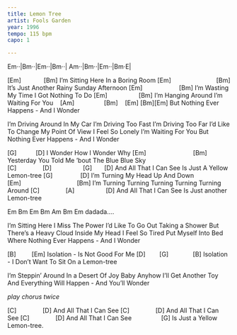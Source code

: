 ```yaml
---
title: Lemon Tree
artist: Fools Garden
year: 1996
tempo: 115 bpm
capo: 1

---
```


:::{.song-grid}
Em··|Bm··|Em··|Bm··|
Am··|Bm··|Em··|Bm·E|
:::

[Em]             [Bm]
I'm Sitting Here In a Boring Room
[Em]                          [Bm]
It's Just Another Rainy Sunday Afternoon
[Em]                     [Bm]
I'm Wasting My Time I Got Nothing To Do
[Em]                  [Bm]
I'm Hanging Around I'm Waiting For You
   [Am]                 [Bm]    [Em] [Bm][Em]
But Nothing Ever Happens - And I Wonder

I'm Driving Around In My Car
I'm Driving Too Fast I'm Driving Too Far
I'd Like To Change My Point Of View
I Feel So Lonely I'm Waiting For You
But Nothing Ever Happens - And I Wonder

:::{.chorus}
[G]           [D]
I Wonder How I Wonder Why
[Em]                           [Bm]
Yesterday You Told Me 'bout The Blue Blue Sky
[C]               [D]                  [G]       [D]
And All That I Can See Is Just A Yellow Lemon-tree
[G]                [D]
I'm Turning My Head Up And Down
[Em]                                [Bm]
 I'm Turning Turning Turning Turning Turning Around
[C]               [A]                  [D]
And All That I Can See Is Just another Lemon-tree
:::


<!-- bridge -->
Em Bm Em Bm Am Bm Em 
dadada....

I'm Sitting Here I Miss The Power
I'd Like To Go Out Taking a Shower
But There's a Heavy Cloud Inside My Head
I Feel So Tired Put Myself Into Bed
Where Nothing Ever Happens - And I Wonder

[B]         [Em]
Isolation - Is Not Good For Me
[D]        [G]              [B]
Isolation - I Don't Want To Sit On a Lemon-tree

I'm Steppin' Around In a Desert Of Joy
Baby Anyhow I'll Get Another Toy
And Everything Will Happen - And You'll Wonder

*play chorus twice*

[C]               [D]
And All That I Can See
[C]               [D]
And All That I Can See
[C]               [D]
And All That I Can See
                [G]
Is Just a Yellow Lemon-tree.


